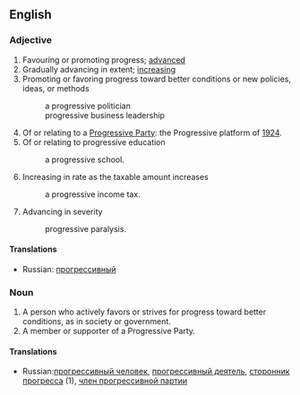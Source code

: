 ==English==
===Adjective===
#Favouring or promoting progress; [[advanced]]
#Gradually advancing in extent; [[increasing]]
#Promoting or favoring progress toward better conditions or new policies, ideas, or methods
#:a progressive politician
#:progressive business leadership
#Of or relating to a [[w:Progressive Party|Progressive Party]]: the Progressive platform of [[w:1924|1924]].
#Of or relating to progressive education
#:a progressive school.
#Increasing in rate as the taxable amount increases
#:a progressive income tax.
#Advancing in severity
#:progressive paralysis.
====Translations====
*Russian: [[прогрессивный]]

===Noun===
#A person who actively favors or strives for progress toward better conditions, as in society or government.
#A member or supporter of a Progressive Party.
====Translations====
*Russian:[[прогрессивный человек]], [[прогрессивный деятель]], [[сторонник прогресса]] (1), [[член прогрессивной партии]]